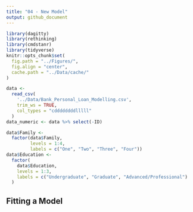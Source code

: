 ```yaml
---
title: "04 - New Model"
output: github_document
---
```


```r
library(dagitty)
library(rethinking)
library(cmdstanr)
library(tidyverse)
knitr::opts_chunk$set(
  fig.path = "../Figures/",
  fig.align = "center",
  cache.path = "../Data/cache/"
)

data <-
  read_csv(
    '../Data/Bank_Personal_Loan_Modelling.csv',
    trim_ws = TRUE,
    col_types = "cddddddddlllll"
  )     
data_numeric <- data %>% select(-ID)

data$Family <-
  factor(data$Family,
         levels = 1:4,
         labels = c("One", "Two", "Three", "Four"))
data$Education <-
  factor(
    data$Education,
    levels = 1:3,
    labels = c("Undergraduate", "Graduate", "Advanced/Professional")
  )

```

## Fitting a Model

